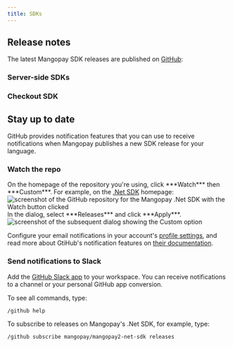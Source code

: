 ```yaml
---
title: SDKs
---
```


## Release notes

The latest Mangopay SDK releases are published on <a href="https://github.com/Mangopay" target="_blank">GitHub</a>:

### Server-side SDKs

<CardGroup cols={3}>
<Card title="Node.js" href="https://github.com/Mangopay/mangopay2-nodejs-sdk/releases"></Card>
<Card title="PHP" href="https://github.com/Mangopay/mangopay2-php-sdk/releases"></Card>
<Card title="Python" href="https://github.com/Mangopay/mangopay2-python-sdk/releases"></Card>
<Card title=".Net" href="https://github.com/Mangopay/mangopay2-net-sdk/releases"></Card>
<Card title="Java" href="https://github.com/Mangopay/mangopay2-java-sdk/releases"></Card>
<Card title="Ruby" href="https://github.com/Mangopay/mangopay2-ruby-sdk/releases"></Card>
</CardGroup>

### Checkout SDK

<CardGroup cols={3}>
<Card title="Web" href="https://github.com/Mangopay/mangopay-checkout-web/blob/main/CHANGELOG.md"></Card>
</CardGroup>

## Stay up to date

GitHub provides notification features that you can use to receive notifications when Mangopay publishes a new SDK release for your language.

### Watch the repo

<Steps>
<Step title="Click watch on the repo homepage">
On the homepage of the repository you're using, click ***Watch*** then ***Custom***. For example, on the <a href="https://github.com/Mangopay/mangopay2-net-sdk/releases" target="_blank">.Net SDK</a> homepage:
<img src="/images/screenshot_github_watch_1.png" alt="screenshot of the GitHub repository for the Mangopay .Net SDK with the Watch button clicked"/>
</Step>
<Step title="Select releases">
In the dialog, select ***Releases*** and click ***Apply***. 
<img src="/images/screenshot_github_watch_2.png" alt="screenshot of the subsequent dialog showing the Custom option" />
</Step>
</Steps>

Configure your email notifications in your account's <a href="https://github.com/settings/notifications" target="_blank">profile settings</a>, and read more about GtiHub's notification features on <a href="https://docs.github.com/en/account-and-profile/managing-subscriptions-and-notifications-on-github/setting-up-notifications/about-notifications" target="_blank">their documentation</a>.

### Send notifications to Slack

<Steps>
<Step title="Add the Slack app">
Add the <a href="https://slack.github.com/" target="_blank">GitHub Slack app</a> to your workspace.
</Step>
<Step title="Subscribe to releases">
You can receive notifications to a channel or your personal GitHub app conversion.

To see all commands, type:
```
/github help
```
To subscribe to releases on Mangopay's .Net SDK, for example, type:
```
/github subscribe mangopay/mangopay2-net-sdk releases
```
</Step>
</Steps>
